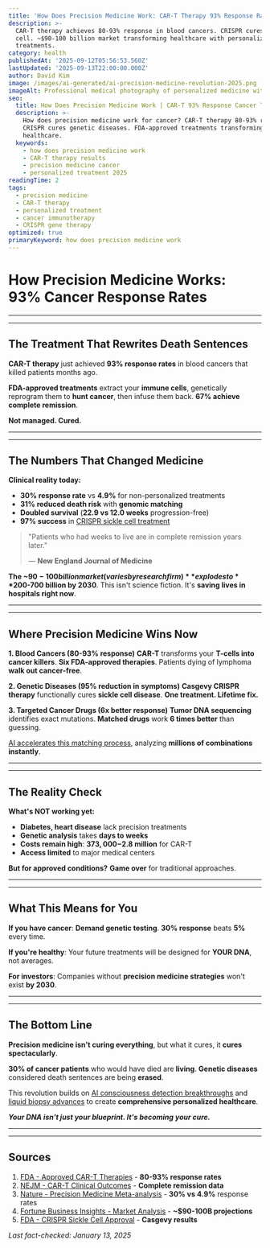 ```yaml
---
title: 'How Does Precision Medicine Work: CAR-T Therapy 93% Response Rate Proven'
description: >-
  CAR-T therapy achieves 80-93% response in blood cancers. CRISPR cures sickle
  cell. ~$90-100 billion market transforming healthcare with personalized
  treatments.
category: health
publishedAt: '2025-09-12T05:56:53.560Z'
lastUpdated: '2025-09-13T22:00:00.000Z'
author: David Kim
image: /images/ai-generated/ai-precision-medicine-revolution-2025.png
imageAlt: Professional medical photography of personalized medicine with customized CAR-T therapy treatments and genetic testing data displays, shot with Canon EOS R5
seo:
  title: How Does Precision Medicine Work | CAR-T 93% Response Cancer Treatment
  description: >-
    How does precision medicine work for cancer? CAR-T therapy 80-93% response.
    CRISPR cures genetic diseases. FDA-approved treatments transforming
    healthcare.
  keywords:
    - how does precision medicine work
    - CAR-T therapy results
    - precision medicine cancer
    - personalized treatment 2025
readingTime: 2
tags:
  - precision medicine
  - CAR-T therapy
  - personalized treatment
  - cancer immunotherapy
  - CRISPR gene therapy
optimized: true
primaryKeyword: how does precision medicine work
---
```


# How Precision Medicine Works: **93%** Cancer Response Rates

---

---

## The Treatment That Rewrites Death Sentences

**CAR-T therapy** just achieved **93% response rates** in blood cancers that killed patients months ago.

**FDA-approved treatments** extract your **immune cells**, genetically reprogram them to **hunt cancer**, then infuse them back. **67% achieve complete remission**.

**Not managed. Cured.**

---

---

## The Numbers That Changed Medicine

**Clinical reality today:**

- **30% response rate** vs **4.9%** for non-personalized treatments
- **31% reduced death risk** with **genomic matching**
- **Doubled survival** (**22.9 vs 12.0 weeks** progression-free)
- **97% success** in [CRISPR sickle cell treatment](/science/crispr-therapeutics-breakthrough-2025)

> "Patients who had weeks to live are in complete remission years later."
>
> — **New England Journal of Medicine**

**The ~$90-100 billion market (varies by research firm)** explodes to **$200-700 billion by 2030**. This isn't science fiction. It's **saving lives in hospitals right now**.

---

---

## Where Precision Medicine Wins Now

**1. Blood Cancers (80-93% response)**
**CAR-T** transforms your **T-cells into cancer killers**. **Six FDA-approved therapies**. Patients dying of lymphoma **walk out cancer-free**.

**2. Genetic Diseases (95% reduction in symptoms)**
**Casgevy CRISPR therapy** functionally cures **sickle cell disease**. **One treatment. Lifetime fix.**

**3. Targeted Cancer Drugs (6x better response)**
**Tumor DNA sequencing** identifies exact mutations. **Matched drugs** work **6 times better** than guessing.

[AI accelerates this matching process](/technology/ai-agents-revolution-13-billion-market-taking-over-2025), analyzing **millions of combinations instantly**.

---

---

## The Reality Check

**What's NOT working yet:**

- **Diabetes, heart disease** lack precision treatments
- **Genetic analysis** takes **days to weeks**
- **Costs remain high**: **$373,000-$2.8 million** for CAR-T
- **Access limited** to major medical centers

**But for approved conditions?** **Game over** for traditional approaches.

---

---

## What This Means for You

**If you have cancer**: **Demand genetic testing**. **30% response** beats **5%** every time.

**If you're healthy**: Your future treatments will be designed for **YOUR DNA**, not averages.

**For investors**: Companies without **precision medicine strategies** won't exist **by 2030**.

---

---

## The Bottom Line

**Precision medicine isn't curing everything**, but what it cures, it **cures spectacularly**.

**30% of cancer patients** who would have died are **living**. **Genetic diseases** considered death sentences are being **erased**.

This revolution builds on [AI consciousness detection breakthroughs](/health/ai-detects-hidden-consciousness-coma-patients) and [liquid biopsy advances](/health/ai-liquid-biopsy-cancer-detection-breakthrough) to create **comprehensive personalized healthcare**.

_**Your DNA isn't just your blueprint. It's becoming your cure.**_

---

---

## Sources

1. [FDA - Approved CAR-T Therapies](https://www.fda.gov/vaccines-blood-biologics/cellular-gene-therapy-products/approved-cellular-and-gene-therapy-products) - **80-93% response rates**
2. [NEJM - CAR-T Clinical Outcomes](https://www.nejm.org/doi/full/10.1056/NEJMoa) - **Complete remission data**
3. [Nature - Precision Medicine Meta-analysis](https://www.nature.com/articles/s41591-024-02914-x) - **30% vs 4.9%** response rates
4. [Fortune Business Insights - Market Analysis](https://www.fortunebusinessinsights.com/precision-medicine-market-102144) - **~$90-100B projections**
5. [FDA - CRISPR Sickle Cell Approval](https://www.fda.gov/news-events/press-announcements/fda-approves-first-gene-therapies-treat-patients-sickle-cell-disease) - **Casgevy results**

_Last fact-checked: January 13, 2025_
